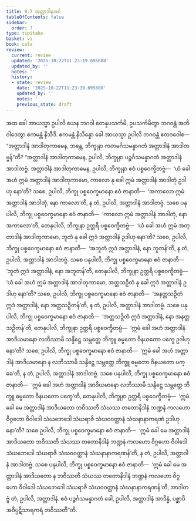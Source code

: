 ```yaml
---
title: 9.7 အတ္တာဒါနအင်္ဂ
tableOfContents: false
sidebar:
  order: 7
type: tipitaka
basket: vi
book: cula
review:
  current: review
  updated: '2025-10-22T11:23:19.695688'
  updated_by: ''
  notes: ''
  history:
  - state: review
    date: '2025-10-22T11:23:19.695688'
    updated_by: ''
    notes: ''
    previous_state: draft
---
```



<ReviewStatus review={frontmatter.review} showDetails={true} />

<HypothesisAnnotation frontmatter={frontmatter} />

<DynamicBreadcrumb />

<Division number="398" book="cula" e="ch" v="4" p="434">

<Paragraph number="1922" book="cula">
အထ ခေါ အာယသ္မာ ဥပါလိ ယေန ဘဂဝါ တေနုပသင်္ကမိ, ဥပသင်္ကမိတွာ ဘဂဝန္တံ အဘိဝါဒေတွာ ဧကမန္တံ နိသီဒိ. ဧကမန္တံ နိသိန္နော ခေါ အာယသ္မာ ဥပါလိ ဘဂဝန္တံ ဧတဒဝေါစ—  “အတ္တာဒါနံ အာဒါတုကာမေန, ဘန္တေ, ဘိက္ခုနာ ကတမင်္ဂသမန္နာဂတံ အတ္တာဒါနံ အာဒါတဗ္ဗန်”တိ?
</Paragraph>

<Paragraph number="1923" book="cula">
“အတ္တာဒါနံ အာဒါတုကာမေန, ဥပါလိ, ဘိက္ခုနာ ပဉ္စင်္ဂသမန္နာဂတံ အတ္တာဒါနံ အာဒါတဗ္ဗံ. အတ္တာဒါနံ အာဒါတုကာမေန, ဥပါလိ, ဘိက္ခုနာ ဧဝံ ပစ္စဝေက္ခိတဗ္ဗံ—  ‘ယံ ခေါ အဟံ ဣမံ အတ္တာဒါနံ အာဒါတုကာမော, ကာလော နု ခေါ ဣမံ အတ္တာဒါနံ အာဒါတုံ ဥဒါဟု နော’တိ? သစေ, ဥပါလိ, ဘိက္ခု ပစ္စဝေက္ခမာနော ဧဝံ ဇာနာတိ—  ‘အကာလော ဣမံ အတ္တာဒါနံ အာဒါတုံ, နော ကာလော’တိ, န တံ, ဥပါလိ, အတ္တာဒါနံ အာဒါတဗ္ဗံ.
</Paragraph>

<Paragraph number="1924" book="cula">
သစေ ပနုပါလိ, ဘိက္ခု ပစ္စဝေက္ခမာနော ဧဝံ ဇာနာတိ—  ‘ကာလော ဣမံ အတ္တာဒါနံ အာဒါတုံ, နော အကာလော’တိ, တေနုပါလိ, ဘိက္ခုနာ ဥတ္တရိ ပစ္စဝေက္ခိတဗ္ဗံ—  ‘ယံ ခေါ အဟံ ဣမံ အတ္တာဒါနံ အာဒါတုကာမော, ဘူတံ နု ခေါ ဣဒံ အတ္တာဒါနံ ဥဒါဟု နော’တိ? သစေ, ဥပါလိ, ဘိက္ခု ပစ္စဝေက္ခမာနော ဧဝံ ဇာနာတိ—  ‘အဘူတံ ဣဒံ အတ္တာဒါနံ, နော ဘူတန်’တိ, န တံ, ဥပါလိ, အတ္တာဒါနံ အာဒါတဗ္ဗံ.
</Paragraph>

<Paragraph number="1925" book="cula">
သစေ ပနုပါလိ, ဘိက္ခု ပစ္စဝေက္ခမာနော ဧဝံ ဇာနာတိ—  ‘ဘူတံ ဣဒံ အတ္တာဒါနံ, နော အဘူတန်’တိ, တေနုပါလိ, ဘိက္ခုနာ ဥတ္တရိ ပစ္စဝေက္ခိတဗ္ဗံ—  ‘ယံ ခေါ အဟံ ဣမံ အတ္တာဒါနံ အာဒါတုကာမော, အတ္ထသဉှိတံ နု ခေါ ဣဒံ အတ္တာဒါနံ ဥဒါဟု နော’တိ? သစေ, ဥပါလိ, ဘိက္ခု ပစ္စဝေက္ခမာနော ဧဝံ ဇာနာတိ—  ‘အနတ္ထသဉှိတံ ဣဒံ အတ္တာဒါနံ, နော အတ္ထသဉှိတန်’တိ, န တံ, ဥပါလိ, အတ္တာဒါနံ အာဒါတဗ္ဗံ.
</Paragraph>

<Paragraph number="1926" book="cula">
သစေ ပနုပါလိ, ဘိက္ခု ပစ္စဝေက္ခမာနော ဧဝံ ဇာနာတိ—  ‘အတ္ထသဉှိတံ ဣဒံ အတ္တာဒါနံ, နော အနတ္ထသဉှိတန်’တိ, တေနုပါလိ, ဘိက္ခုနာ ဥတ္တရိ ပစ္စဝေက္ခိတဗ္ဗံ—  ‘ဣမံ ခေါ အဟံ အတ္တာဒါနံ အာဒိယမာနော လဘိဿာမိ သန္ဒိဋ္ဌေ သမ္ဘတ္တေ ဘိက္ခူ ဓမ္မတော ဝိနယတော ပက္ခေ ဥဒါဟု နော’တိ? သစေ, ဥပါလိ, ဘိက္ခု ပစ္စဝေက္ခမာနော ဧဝံ ဇာနာတိ—  ‘ဣမံ ခေါ အဟံ အတ္တာဒါနံ အာဒိယမာနော န လဘိဿာမိ သန္ဒိဋ္ဌေ သမ္ဘတ္တေ ဘိက္ခူ ဓမ္မတော ဝိနယတော ပက္ခေ’တိ, န တံ, ဥပါလိ, အတ္တာဒါနံ အာဒါတဗ္ဗံ.
</Paragraph>

<Paragraph number="1927" book="cula">
သစေ ပနုပါလိ, ဘိက္ခု ပစ္စဝေက္ခမာနော ဧဝံ ဇာနာတိ—  ‘ဣမံ ခေါ အဟံ အတ္တာဒါနံ အာဒိယမာနော လဘိဿာမိ သန္ဒိဋ္ဌေ သမ္ဘတ္တေ ဘိက္ခူ ဓမ္မတော ဝိနယတော ပက္ခေ’တိ, တေနုပါလိ, ဘိက္ခုနာ ဥတ္တရိ ပစ္စဝေက္ခိတဗ္ဗံ—  ‘ဣမံ ခေါ မေ အတ္တာဒါနံ အာဒိယတော ဘဝိဿတိ သံဃဿ တတောနိဒါနံ ဘဏ္ဍနံ ကလဟော ဝိဂ္ဂဟော ဝိဝါဒေါ သံဃဘေဒေါ သံဃရာဇိ သံဃဝဝတ္ထာနံ သံဃနာနာကရဏံ ဥဒါဟု နော’တိ? သစေ ဥပါလိ, ဘိက္ခု ပစ္စဝေက္ခမာနော ဧဝံ ဇာနာတိ—  ‘ဣမံ ခေါ မေ အတ္တာဒါနံ အာဒိယတော ဘဝိဿတိ သံဃဿ တတောနိဒါနံ ဘဏ္ဍနံ ကလဟော ဝိဂ္ဂဟော ဝိဝါဒေါ သံဃဘေဒေါ သံဃရာဇိ သံဃဝဝတ္ထာနံ သံဃနာနာကရဏန်’တိ, န တံ, ဥပါလိ, အတ္တာဒါနံ အာဒါတဗ္ဗံ.
</Paragraph>

<Paragraph number="1928" book="cula">
သစေ ပနုပါလိ, ဘိက္ခု ပစ္စဝေက္ခမာနော ဧဝံ ဇာနာတိ—  ‘ဣမံ ခေါ မေ အတ္တာဒါနံ အာဒိယတော န ဘဝိဿတိ သံဃဿ တတောနိဒါနံ ဘဏ္ဍနံ ကလဟော ဝိဂ္ဂဟော ဝိဝါဒေါ သံဃဘေဒေါ သံဃရာဇိ သံဃဝဝတ္ထာနံ သံဃနာနာကရဏန်’တိ, အာဒါတဗ္ဗံ တံ, ဥပါလိ, အတ္တာဒါနံ. ဧဝံ ပဉ္စင်္ဂသမန္နာဂတံ ခေါ, ဥပါလိ, အတ္တာဒါနံ အာဒိန္နံ, ပစ္ဆာပိ အဝိပ္ပဋိသာရကရံ ဘဝိဿတီ”တိ.
</Paragraph>
</Division>